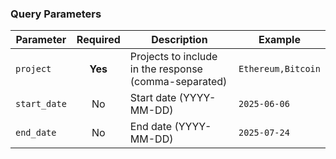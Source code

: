 ### Query Parameters

| Parameter | Required | Description | Example |
|---|:---:|---|---|
| `project` | **Yes** | Projects to include in the response (comma-separated) | `Ethereum,Bitcoin` |
| `start_date` | No | Start date (YYYY-MM-DD) | `2025-06-06` |
| `end_date` | No | End date (YYYY-MM-DD) | `2025-07-24` |